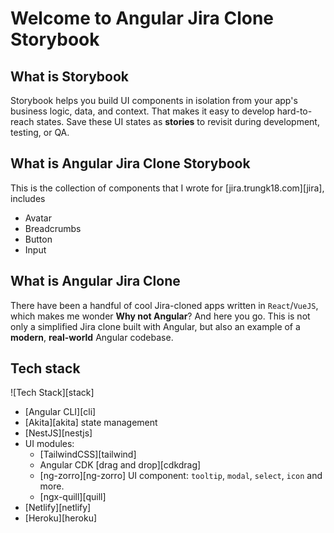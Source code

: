 <Meta title="Introduction" />

# Welcome to Angular Jira Clone Storybook

## What is Storybook

Storybook helps you build UI components in isolation from your app's business logic, data, and context.
That makes it easy to develop hard-to-reach states. Save these UI states as **stories** to revisit during development, testing, or QA.

## What is Angular Jira Clone Storybook

This is the collection of components that I wrote for [jira.trungk18.com][jira], includes

- Avatar
- Breadcrumbs
- Button
- Input

## What is Angular Jira Clone

There have been a handful of cool Jira-cloned apps written in `React`/`VueJS`, which makes me wonder **Why not Angular**? And here you go.
This is not only a simplified Jira clone built with Angular, but also an example of a **modern**, **real-world** Angular codebase.

## Tech stack

![Tech Stack][stack]

- [Angular CLI][cli]
- [Akita][akita] state management
- [NestJS][nestjs]
- UI modules:
  - [TailwindCSS][tailwind]
  - Angular CDK [drag and drop][cdkdrag]
  - [ng-zorro][ng-zorro] UI component: `tooltip`, `modal`, `select`, `icon` and more.
  - [ngx-quill][quill]
- [Netlify][netlify]
- [Heroku][heroku]

